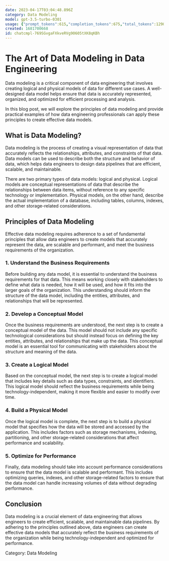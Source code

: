 ```yaml
---
date: 2023-04-17T03:04:48.896Z
category: Data Modeling
model: gpt-3.5-turbo-0301
usage: {"prompt_tokens":615,"completion_tokens":675,"total_tokens":1290}
created: 1681700668
id: chatcmpl-769SGvgaFXkveRVg90605tXK8qKBh
---
```


# The Art of Data Modeling in Data Engineering

Data modeling is a critical component of data engineering that involves creating logical and physical models of data for different use cases. A well-designed data model helps ensure that data is accurately represented, organized, and optimized for efficient processing and analysis.

In this blog post, we will explore the principles of data modeling and provide practical examples of how data engineering professionals can apply these principles to create effective data models.

## What is Data Modeling?

Data modeling is the process of creating a visual representation of data that accurately reflects the relationships, attributes, and constraints of that data. Data models can be used to describe both the structure and behavior of data, which helps data engineers to design data pipelines that are efficient, scalable, and maintainable.

There are two primary types of data models: logical and physical. Logical models are conceptual representations of data that describe the relationships between data items, without reference to any specific technology or implementation. Physical models, on the other hand, describe the actual implementation of a database, including tables, columns, indexes, and other storage-related considerations.

## Principles of Data Modeling

Effective data modeling requires adherence to a set of fundamental principles that allow data engineers to create models that accurately represent the data, are scalable and performant, and meet the business requirements of the organization.

### 1. Understand the Business Requirements

Before building any data model, it is essential to understand the business requirements for that data. This means working closely with stakeholders to define what data is needed, how it will be used, and how it fits into the larger goals of the organization. This understanding should inform the structure of the data model, including the entities, attributes, and relationships that will be represented.

### 2. Develop a Conceptual Model

Once the business requirements are understood, the next step is to create a conceptual model of the data. This model should not include any specific technological considerations but should instead focus on defining the key entities, attributes, and relationships that make up the data. This conceptual model is an essential tool for communicating with stakeholders about the structure and meaning of the data.

### 3. Create a Logical Model

Based on the conceptual model, the next step is to create a logical model that includes key details such as data types, constraints, and identifiers. This logical model should reflect the business requirements while being technology-independent, making it more flexible and easier to modify over time.

### 4. Build a Physical Model

Once the logical model is complete, the next step is to build a physical model that specifies how the data will be stored and accessed by the application. This includes factors such as storage mechanisms, indexing, partitioning, and other storage-related considerations that affect performance and scalability.

### 5. Optimize for Performance

Finally, data modeling should take into account performance considerations to ensure that the data model is scalable and performant. This includes optimizing queries, indexes, and other storage-related factors to ensure that the data model can handle increasing volumes of data without degrading performance.

## Conclusion

Data modeling is a crucial element of data engineering that allows engineers to create efficient, scalable, and maintainable data pipelines. By adhering to the principles outlined above, data engineers can create effective data models that accurately reflect the business requirements of the organization while being technology-independent and optimized for performance.

Category: Data Modeling